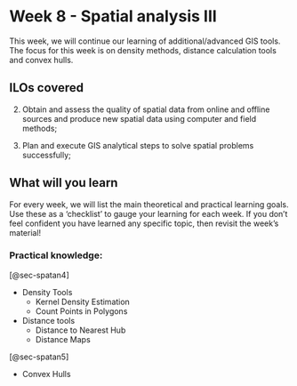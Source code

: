 # Week 8 - Spatial analysis III

This week, we will continue our learning of additional/advanced GIS tools. The focus for this week is on density methods, distance calculation tools and convex hulls.

## ILOs covered

2. Obtain and assess the quality of spatial data from online and offline sources and produce new spatial data using computer and field methods;

4. Plan and execute GIS analytical steps to solve spatial problems successfully;

## What will you learn

For every week, we will list the main theoretical and practical learning goals. Use these as a 'checklist' to gauge your learning for each week. If you don't feel confident you have learned any specific topic, then revisit the week's material!

### Practical knowledge:

[@sec-spatan4]

- Density Tools
    - Kernel Density Estimation
    - Count Points in Polygons
- Distance tools
    - Distance to Nearest Hub
    - Distance Maps


[@sec-spatan5]

- Convex Hulls
